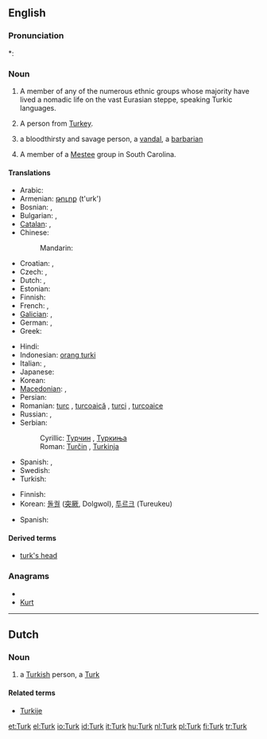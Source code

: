 {{also|turk|Türk}}
==English==

===Pronunciation===
*: {{rhymes|ɜː(r)k}}

===Noun===
{{en-noun}}

# A member of any of the numerous ethnic groups whose majority have lived a nomadic life on the vast Eurasian steppe, speaking Turkic languages.
# {{nonstandard}} A person from [[Turkey]].
# {{figuratively}} a bloodthirsty and savage person, a [[vandal]], a [[barbarian]]
# A member of a [[Mestee]] group in South Carolina.

====Translations====
{{trans-top|Turkish nationals}}
* Arabic: {{t-|ar|تركي|m|tr=túrkiy}}
* Armenian: [[թուրք]] (t'urk')
* Bosnian: {{t-|bs|Turčin|m}}, {{t-|bs|Turkinja|f}}
* Bulgarian: {{t-|bg|турчин|m|tr=túrčin}},  {{t|bg|турчинка|f|tr=túrčinka}}
* [[Catalan]]: {{t-|ca|turc|m}},  {{t-|ca|turca|f}}
* Chinese:
*: Mandarin: {{t|cmn|土耳其人|tr=Tǔ'ěrqí-rén|sc=Hani}}
* Croatian: {{t-|hr|Turčin|m}}, {{t-|hr|Turkinja|f}}
* Czech: {{t-|cs|Turek|m}}, {{t-|cs|Turkyně|f}}
* Dutch: {{t+|nl|Turk|m}}, {{t+|nl|Turkse|f}}
* Estonian: {{t-|et|türklane}}
* Finnish: {{t+|fi|turkkilainen}}
* French: {{t+|fr|Turc|m}}, {{t+|fr|Turque|f}}
* [[Galician]]: {{t+|gl|turco|m|xs=Galician}}, {{t-|gl|turca|f|xs=Galician}}
* German: {{t+|de|Türke|m}}, {{t+|de|Türkin|f}}
* Greek: {{t+|el|Τούρκος|m|tr=Toúrkos}}
{{trans-mid}}
* Hindi: {{t|hi|तुर्क|tr=turk|xs=Hindi}}
* Indonesian: [[orang turki]]
* Italian: {{t+|it|turco|m}},  {{t+|it|turca|f}}
* Japanese: {{t|ja|トルコ人|tr=Toruko-jin}}
* Korean: {{t|ko|터키 사람|tr=Teoki saram|sc=Hang}}
* [[Macedonian]]: {{t-|mk|Турчин|m|tr=Túrčin}},  {{t|mk|Турчинка|f|tr=Túrčinka}}
* Persian: {{t+|fa|ترکی|tr=Torki}}
* Romanian: [[turc]] {{m}}, [[turcoaică]] {{f}}, [[turci]] {{m|p}}, [[turcoaice]] {{f|p}}
* Russian: {{t+|ru|турок|m|tr=túrok}},  {{t+|ru|турчанка|f|tr=turčánka}}
* Serbian:
*: Cyrillic: [[Турчин]] {{m}}, [[Туркиња]] {{f}}
*: Roman: [[Turčin]] {{m}}, [[Turkinja]] {{f}}
* Spanish: {{t+|es|turco|m}},  {{t-|es|turca|f}}
* Swedish: {{t+|sv|turk|c}}
* Turkish: {{t+|tr|Türk}}
{{trans-bottom}}

{{trans-top|Turkic speakers}}
* Finnish: {{t|fi|turkinkielinen}}
* Korean: [[돌궐]] ([[突]][[厥]], Dolgwol), [[투르크]] (Tureukeu)
{{trans-mid}}
* Spanish: {{t+|es|turco|m}}
{{trans-bottom}}

====Derived terms====
* [[turk's head]]

===Anagrams===
* {{alphagram|krtu}}
* [[Kurt#English|Kurt]]

----

==Dutch==

===Noun===
{{nl-noun|g=m|fem=Turkse|Turken|Turkje}}

# a [[Turkish]] person, a [[#English|Turk]]

====Related terms====
* [[Turkije]]

[[et:Turk]]
[[el:Turk]]
[[io:Turk]]
[[id:Turk]]
[[it:Turk]]
[[hu:Turk]]
[[nl:Turk]]
[[pl:Turk]]
[[fi:Turk]]
[[tr:Turk]]